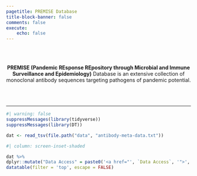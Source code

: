 ```yaml
---
pagetitle: PREMISE Database
title-block-banner: false
comments: false
execute:
    echo: false
---
```


```{=html}
<br>
<br>

<p style="text-align: center;"><b>PREMISE (Pandemic REsponse REpository through Microbial and Immune Surveillance and Epidemiology)</b> Database is an extensive collection of monoclonal antibody sequences targeting pathogens of pandemic potential.</p>

<br>
<br>
<hr>
```




```r
#| warning: false
suppressMessages(library(tidyverse))
suppressMessages(library(DT))

dat <- read_tsv(file.path("data", "antibody-meta-data.txt"))
```

```r
#| column: screen-inset-shaded

dat %>%
dplyr::mutate("Data Access" = paste0('<a href="', `Data Access`, '">', `Data Access`, '</a>')) %>% 
datatable(filter = 'top', escape = FALSE)
```
